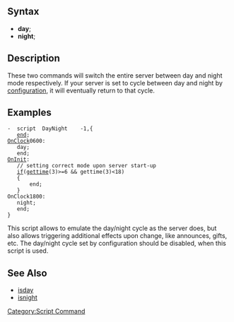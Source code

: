 ==Syntax==
*'''day''';
*'''night''';

==Description==
These two commands will switch the entire server between day and night mode respectively. If your server is set to cycle between day and night by [[:Category:Configuration|configuration]], it will eventually return to that cycle.

==Examples==
 -	script	DayNight	-1,{
 	[[end]];
 [[OnClock]]0600:
 	day;
 	end;
 [[OnInit]]:
 	// setting correct mode upon server start-up
 	[[if]]([[gettime]](3)>=6 && gettime(3)<18)
 	{
 		end;
 	}
 OnClock1800:
 	night;
 	end;
 }
This script allows to emulate the day/night cycle as the server does, but also allows triggering additional effects upon change, like announces, gifts, etc. The day/night cycle set by configuration should be disabled, when this script is used.

==See Also==
* [[isday]]
* [[isnight]]

[[Category:Script Command]]